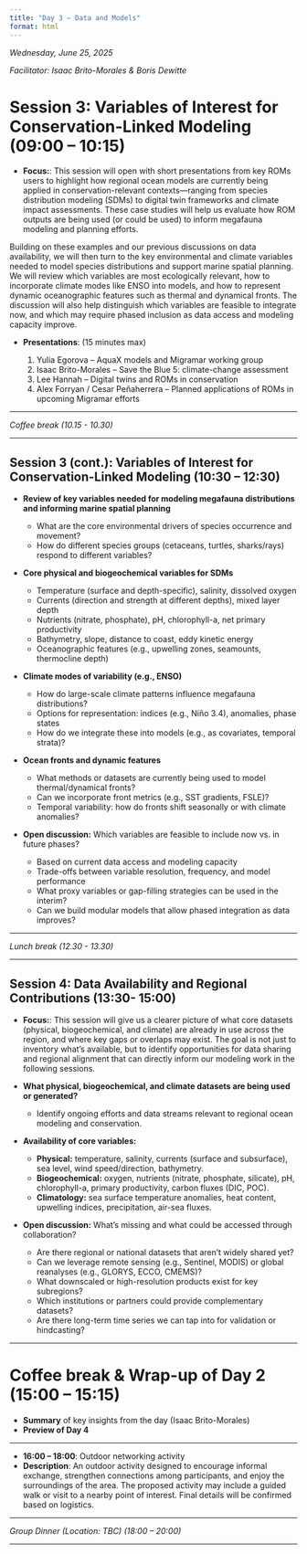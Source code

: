 ```yaml
---
title: "Day 3 – Data and Models"
format: html
---
```


::: top-banner
:::

::: text-center
*Wednesday, June 25, 2025*
:::

::: text-center
*Facilitator: Isaac Brito-Morales & Boris Dewitte*
:::

# Session 3: Variables of Interest for Conservation-Linked Modeling (09:00 – 10:15)

::: {.callout-note appearance="simple"}
-   **Focus:**: This session will open with short presentations from key ROMs users to highlight how regional ocean models are currently being applied in conservation-relevant contexts—ranging from species distribution modeling (SDMs) to digital twin frameworks and climate impact assessments. These case studies will help us evaluate how ROM outputs are being used (or could be used) to inform megafauna modeling and planning efforts.

Building on these examples and our previous discussions on data availability, we will then turn to the key environmental and climate variables needed to model species distributions and support marine spatial planning. We will review which variables are most ecologically relevant, how to incorporate climate modes like ENSO into models, and how to represent dynamic oceanographic features such as thermal and dynamical fronts. The discussion will also help distinguish which variables are feasible to integrate now, and which may require phased inclusion as data access and modeling capacity improve.

-   **Presentations**: (15 minutes max)

    1.  Yulia Egorova – AquaX models and Migramar working group
    2.  Isaac Brito-Morales – Save the Blue 5: climate-change assessment
    3.  Lee Hannah – Digital twins and ROMs in conservation
    4.  Alex Forryan / Cesar Peñaherrera – Planned applications of ROMs in upcoming Migramar efforts
:::

------------------------------------------------------------------------

:::: text-center
::: section-small
*Coffee break (10.15 - 10.30)*
:::
::::

------------------------------------------------------------------------

::: {.callout-note appearance="simple"}
# Session 3 (cont.): Variables of Interest for Conservation-Linked Modeling (10:30 – 12:30)

-   **Review of key variables needed for modeling megafauna distributions and informing marine spatial planning**

    -   What are the core environmental drivers of species occurrence and movement?
    -   How do different species groups (cetaceans, turtles, sharks/rays) respond to different variables?

-   **Core physical and biogeochemical variables for SDMs**

    -   Temperature (surface and depth-specific), salinity, dissolved oxygen
    -   Currents (direction and strength at different depths), mixed layer depth
    -   Nutrients (nitrate, phosphate), pH, chlorophyll-a, net primary productivity
    -   Bathymetry, slope, distance to coast, eddy kinetic energy
    -   Oceanographic features (e.g., upwelling zones, seamounts, thermocline depth)

-   **Climate modes of variability (e.g., ENSO)**

    -   How do large-scale climate patterns influence megafauna distributions?
    -   Options for representation: indices (e.g., Niño 3.4), anomalies, phase states
    -   How do we integrate these into models (e.g., as covariates, temporal strata)?

-   **Ocean fronts and dynamic features**

    -   What methods or datasets are currently being used to model thermal/dynamical fronts?
    -   Can we incorporate front metrics (e.g., SST gradients, FSLE)?
    -   Temporal variability: how do fronts shift seasonally or with climate anomalies?

-   **Open discussion:** Which variables are feasible to include now vs. in future phases?

    -   Based on current data access and modeling capacity
    -   Trade-offs between variable resolution, frequency, and model performance
    -   What proxy variables or gap-filling strategies can be used in the interim?
    -   Can we build modular models that allow phased integration as data improves?
:::

------------------------------------------------------------------------

:::: text-center
::: section-small
*Lunch break (12.30 - 13.30)*
:::
::::

------------------------------------------------------------------------

::: {.callout-note appearance="simple"}
# Session 4: Data Availability and Regional Contributions (13:30- 15:00)

-   **Focus:**: This session will give us a clearer picture of what core datasets (physical, biogeochemical, and climate) are already in use across the region, and where key gaps or overlaps may exist. The goal is not just to inventory what’s available, but to identify opportunities for data sharing and regional alignment that can directly inform our modeling work in the following sessions.

-   **What physical, biogeochemical, and climate datasets are being used or generated?**

    -   Identify ongoing efforts and data streams relevant to regional ocean modeling and conservation.

-   **Availability of core variables:**

    -   **Physical:** temperature, salinity, currents (surface and subsurface), sea level, wind speed/direction, bathymetry.
    -   **Biogeochemical:** oxygen, nutrients (nitrate, phosphate, silicate), pH, chlorophyll-a, primary productivity, carbon fluxes (DIC, POC).
    -   **Climatology:** sea surface temperature anomalies, heat content, upwelling indices, precipitation, air-sea fluxes.

-   **Open discussion:** What’s missing and what could be accessed through collaboration?

    -   Are there regional or national datasets that aren’t widely shared yet?
    -   Can we leverage remote sensing (e.g., Sentinel, MODIS) or global reanalyses (e.g., GLORYS, ECCO, CMEMS)?
    -   What downscaled or high-resolution products exist for key subregions?
    -   Which institutions or partners could provide complementary datasets?
    -   Are there long-term time series we can tap into for validation or hindcasting?
:::

------------------------------------------------------------------------

# Coffee break & Wrap-up of Day 2 (15:00 – 15:15)

::: {.callout-note appearance="simple"}
-   **Summary** of key insights from the day (Isaac Brito-Morales)
-   **Preview of Day 4**
:::

------------------------------------------------------------------------

::: {.callout-note appearance="simple"}
-   **16:00 – 18:00**: Outdoor networking activity
-   **Description**: An outdoor activity designed to encourage informal exchange, strengthen connections among participants, and enjoy the surroundings of the area. The proposed activity may include a guided walk or visit to a nearby point of interest. Final details will be confirmed based on logistics.
:::

------------------------------------------------------------------------

:::: text-center
::: section-small
*Group Dinner (Location: TBC) (18:00 – 20:00)*
:::
::::

------------------------------------------------------------------------
